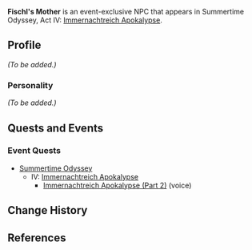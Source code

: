 {{Meta
<!-- Remove this template after adding the missing info -->
|missing_NPC_profile  = yes
}}
{{Character Infobox
|type             = Event NPC
|image            = 
|region           = Golden Apple Archipelago
|title            = 
|spouse           = Fischl's Father
|child            = Fischl
}}
'''Fischl's Mother''' is an event-exclusive NPC that appears in Summertime Odyssey, Act IV: [[Immernachtreich_Apokalypse_(Part_2)|Immernachtreich Apokalypse]].

==Profile==
<!-- Detailed story/lore information goes here -->
''(To be added.)''

===Personality===
''(To be added.)''

==Quests and Events==
=== Event Quests ===
* [[Summertime Odyssey]]
** IV: [[Immernachtreich Apokalypse]]
*** [[Immernachtreich Apokalypse (Part 2)]] (voice)
<!--
==Trivia==
==Other Languages==
-->
==Change History==
{{Change History|2.8}}

==References==
{{Reflist}}